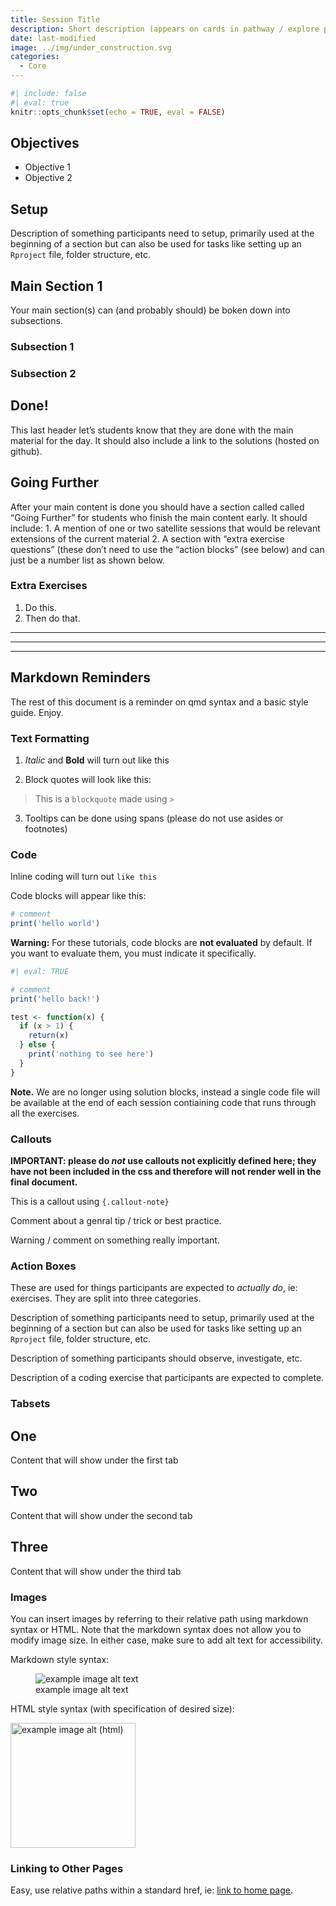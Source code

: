 ```yaml
---
title: Session Title
description: Short description (appears on cards in pathway / explore pages)
date: last-modified
image: ../img/under_construction.svg
categories:
  - Core
---
```


```r
#| include: false
#| eval: true
knitr::opts_chunk$set(echo = TRUE, eval = FALSE)
```


Objectives
----------------------------------------------------------------------------------------------------
- Objective 1
- Objective 2


Setup
----------------------------------------------------------------------------------------------------
::: {.setup}
Description of something participants need to setup, primarily used at the beginning of a section but can also be used for tasks like setting up an `Rproject` file, folder structure, etc.
:::


Main Section 1
----------------------------------------------------------------------------------------------------
Your main section(s) can (and probably should) be boken down into subsections.


### Subsection 1

### Subsection 2

Done!
----------------------------------------------------------------------------------------------------
This last header let's students know that they are done with the main material for the day. It should also include a link to the solutions (hosted on github). 


Going Further
----------------------------------------------------------------------------------------------------
After your main content is done you should have a section called called "Going Further" for students who finish the main content early. It should include:
1. A mention of one or two satellite sessions that would be relevant extensions of the current material
2. A section with "extra exercise questions" (these don't need to use the "action blocks" (see below) and can just be a number list as shown below.

### Extra Exercises
1. Do this.
2. Then do that.

<hr>
<hr>
<hr>

Markdown Reminders
----------------------------------------------------------------------------------------------------
The rest of this document is a reminder on qmd syntax and a basic style guide. Enjoy.

### Text Formatting

1. *Italic* and **Bold** will turn out like this

2. Block quotes will look like this:

> This is a `blockquote` made using `>` 

3. [Tooltips]{.hovertip bs-toggle='tooltip' bs-title='Example tooltip'} can be done using spans (please do not use asides or footnotes) 


### Code
Inline coding will turn out `like this`

Code blocks will appear like this:
```r
# comment
print('hello world')
```

**Warning:** For these tutorials, code blocks are **not evaluated** by default. If you want to evaluate them, you must indicate it specifically.
```r
#| eval: TRUE

# comment
print('hello back!')

test <- function(x) {
  if (x > 1) {
    return(x)
  } else {
    print('nothing to see here')
  }
}
```

**Note.** We are no longer using solution blocks, instead a single code file will be available at the end of each session contiaining code that runs through all the exercises. 


### Callouts
**IMPORTANT: please do _not_ use callouts not explicitly defined here; they have not been included in the css and therefore will not render well in the final document.** 


::: {.callout-note}
This is a callout using `{.callout-note}`
:::

::: {.callout-tip}
Comment about a genral tip / trick or best practice.
:::

::: {.callout-important}
Warning / comment on something really important.
:::


### Action Boxes
These are used for things participants are expected to *actually do*, ie: exercises. They are split into three categories.

::: {.setup}
Description of something participants need to setup, primarily used at the beginning of a section but can also be used for tasks like setting up an `Rproject` file, folder structure, etc.
:::

::: {.look}
Description of something participants should observe, investigate, etc.
:::


::: {.write}
Description of a coding exercise that participants are expected to complete.
:::



### Tabsets
::: {.panel-tabset .nav-pills}

## One
Content that will show under the first tab

## Two
Content that will show under the second tab

## Three
Content that will show under the third tab
:::


### Images
You can insert images by referring to their relative path using markdown syntax or HTML. Note that the markdown syntax does not allow you to modify image size. In either case, make sure to add alt text for accessibility.

Markdown style syntax:

![example image alt text](../img/under_construction.svg)

HTML style syntax (with specification of desired size):

<img src='../img/under_construction.svg' alt='example image alt (html)' width='200'/>


### Linking to Other Pages
Easy, use relative paths within a standard href, ie: [link to home page](../index.html).

